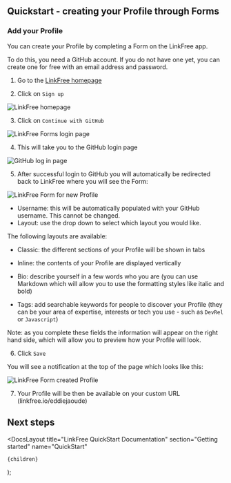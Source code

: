 
## Quickstart - creating your Profile through Forms

### Add your Profile

You can create your Profile by completing a Form on the LinkFree app.

To do this, you need a GitHub account. If you do not have one yet, you can create one for free with an email address and password.

1. Go to the [LinkFree homepage](https://linkfree.io/)

2. Click on `Sign up`

![LinkFree homepage](https://github.com/EddieHubCommunity/LinkFree/assets/82668196/ce980ed7-ad4d-42c0-886c-447a2e2ab936)

3. Click on `Continue with GitHub`

![LinkFree Forms login page](https://github.com/EddieHubCommunity/LinkFree/assets/82668196/fdea7aa5-186f-4890-a6f0-54cd33b7bd7b)

4. This will take you to the GitHub login page

![GitHub log in page](https://github.com/EddieHubCommunity/LinkFree/assets/82668196/d9ecab04-150f-403c-92be-16451812751d">)

5. After successful login to GitHub you will automatically be redirected back to LinkFree where you will see the Form:

![LinkFree Form for new Profile](https://github.com/EddieHubCommunity/LinkFree/assets/82668196/eaffc958-faff-4d4d-9ab9-1ed7fc9c7d39)

- Username: this will be automatically populated with your GitHub username.  This cannot be changed.
- Layout: use the drop down to select which layout you would like. 

The following layouts are available:

- Classic: the different sections of your Profile will be shown in tabs
- Inline: the contents of your Profile are displayed vertically

- Bio: describe yourself in a few words who you are (you can use Markdown which will allow you to use the formatting styles like italic and bold)
- Tags: add searchable keywords for people to discover your Profile (they can be your area of expertise, interests or tech you use - such as `DevRel` or `Javascript`)

Note: as you complete these fields the information will appear on the right hand side, which will allow you to preview how your Profile will look.

6. Click `Save`

You will see a notification at the top of the page which looks like this:

![LinkFree Form created Profile](https://github.com/EddieHubCommunity/LinkFree/assets/82668196/8a14efae-3867-4304-b12f-ede862c24478)

7. Your Profile will be then be available on your custom URL (linkfree.io/eddiejaoude)

## Next steps


  <DocsLayout
    title="LinkFree QuickStart Documentation"
    section="Getting started"
    name="QuickStart"
  >
    {children}
  </DocsLayout>
);
